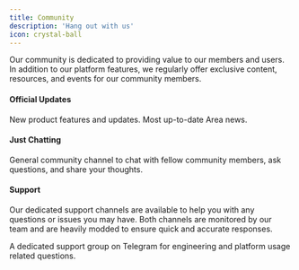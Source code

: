 ```yaml
---
title: Community
description: 'Hang out with us'
icon: crystal-ball
---
```


Our community is dedicated to providing value to our members and users. In addition to our platform features, we regularly offer exclusive content, resources, and events for our community members.

#### Official Updates

<CardGroup cols={2}>
<Card title='Changelog' icon='bolt' href='/changelog'>
    New product features and updates.
</Card>

<Card title='X (Twitter)' icon='twitter' href='https://x.com/AreaDotClub'>
    Most up-to-date Area news.
</Card>
</CardGroup>

#### Just Chatting

<CardGroup cols={2}>
<Card title='Telegram' icon='telegram' href=''>
    General community channel to chat with fellow community members, ask questions,
    and share your thoughts.
</Card>
</CardGroup>

#### Support

Our dedicated support channels are available to help you with any questions or issues you may have. Both channels are monitored by our team and are heavily modded to ensure quick and accurate responses.

<CardGroup cols={2}>
<Card title='Support Telegram' icon='telegram' href=''>
    A dedicated support group on Telegram for engineering and platform usage related questions.
</Card>
</CardGroup>
